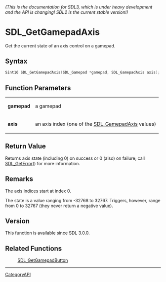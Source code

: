 ====== (This is the documentation for SDL3, which is under heavy development and the API is changing! SDL2 is the current stable version!) ======
= SDL_GetGamepadAxis =

Get the current state of an axis control on a gamepad.

== Syntax ==

<syntaxhighlight lang='c'>
Sint16 SDL_GetGamepadAxis(SDL_Gamepad *gamepad, SDL_GamepadAxis axis);
</syntaxhighlight>

== Function Parameters ==

{|
|'''gamepad'''
|a gamepad
|-
|'''axis'''
|an axis index (one of the [[SDL_GamepadAxis]] values)
|}

== Return Value ==

Returns axis state (including 0) on success or 0 (also) on failure; call
[[SDL_GetError]]() for more information.

== Remarks ==

The axis indices start at index 0.

The state is a value ranging from -32768 to 32767. Triggers, however, range
from 0 to 32767 (they never return a negative value).

== Version ==

This function is available since SDL 3.0.0.

== Related Functions ==

:[[SDL_GetGamepadButton]]

----
[[CategoryAPI]]


